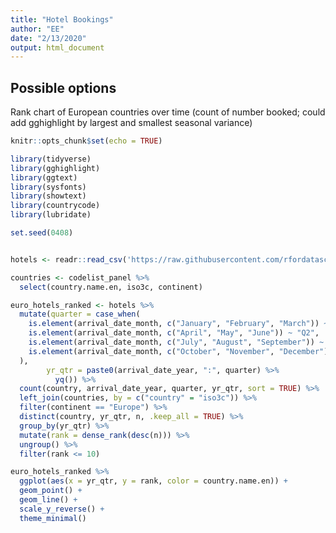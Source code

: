 ```yaml
---
title: "Hotel Bookings"
author: "EE"
date: "2/13/2020"
output: html_document
---
```


## Possible options
Rank chart of European countries over time (count of number booked; could add gghighlight by largest and smallest seasonal variance)

```r
knitr::opts_chunk$set(echo = TRUE)

library(tidyverse)
library(gghighlight)
library(ggtext)
library(sysfonts)
library(showtext)
library(countrycode)
library(lubridate)

set.seed(0408)


hotels <- readr::read_csv('https://raw.githubusercontent.com/rfordatascience/tidytuesday/master/data/2020/2020-02-11/hotels.csv')

countries <- codelist_panel %>%
  select(country.name.en, iso3c, continent)

```

```r
euro_hotels_ranked <- hotels %>%
  mutate(quarter = case_when(
    is.element(arrival_date_month, c("January", "February", "March")) ~ "Q1",
    is.element(arrival_date_month, c("April", "May", "June")) ~ "Q2",
    is.element(arrival_date_month, c("July", "August", "September")) ~ "Q3",
    is.element(arrival_date_month, c("October", "November", "December")) ~ "Q4"
  ),
        yr_qtr = paste0(arrival_date_year, ":", quarter) %>%
          yq()) %>%
  count(country, arrival_date_year, quarter, yr_qtr, sort = TRUE) %>%
  left_join(countries, by = c("country" = "iso3c")) %>%
  filter(continent == "Europe") %>%
  distinct(country, yr_qtr, n, .keep_all = TRUE) %>%
  group_by(yr_qtr) %>%
  mutate(rank = dense_rank(desc(n))) %>%
  ungroup() %>%
  filter(rank <= 10)
```


```r
euro_hotels_ranked %>%
  ggplot(aes(x = yr_qtr, y = rank, color = country.name.en)) +
  geom_point() + 
  geom_line() +
  scale_y_reverse() +
  theme_minimal()
```

